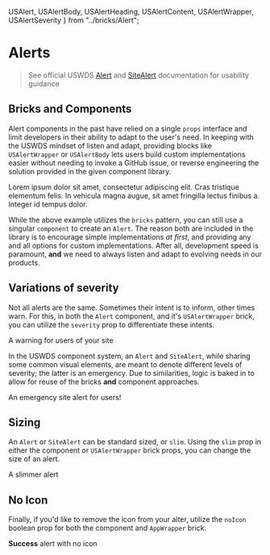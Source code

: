   USAlert,
  USAlertBody,
  USAlertHeading,
  USAlertContent,
  USAlertWrapper,
  USAlertSeverity
} from "../bricks/Alert";

<Meta title="Alert" component={USAlert} />

# Alerts

> See official USWDS [Alert](https://designsystem.digital.gov/components/alert/) and [SiteAlert](https://designsystem.digital.gov/components/site-alert/) documentation for usability guidance

## Bricks and Components

Alert components in the past have relied on a single `props` interface and limit developers in their ability to adapt to the user's need. In keeping with the USWDS mindset of listen and adapt, providing blocks like `USAlertWrapper` or `USAlertBody` lets users build custom implementations easier without needing to invoke a GitHub issue, or reverse engineering the solution provided in the given component library.

<Canvas>
  <Story name="Bricks">
    <USAlertWrapper severity={USAlertSeverity.INFO}>
      <USAlertBody>
        <USAlertHeading text="A sample alert heading" />
        <USAlertContent>
          Lorem ipsum dolor sit amet, consectetur adipiscing elit. Cras
          tristique elementum felis. In vehicula magna augue, sit amet fringilla
          lectus finibus a. Integer id tempus dolor.
        </USAlertContent>
      </USAlertBody>
    </USAlertWrapper>
  </Story>
</Canvas>

While the above example utilizes the `bricks` pattern, you can still use a singular `component` to create an `Alert`. The reason both are included in the library is to encourage simple implementations _at first_, and providing any and all options for custom implementations. After all, development speed is paramount, **and** we need to always listen and adapt to evolving needs in our products.

<Canvas>
  <Story name="Component">
    <USAlert 
      heading="A sample alert heading" 
      content="Lorem ipsum dolor sit amet, consectetur adipiscing elit. Cras
        tristique elementum felis. In vehicula magna augue, sit amet fringilla
        lectus finibus a. Integer id tempus dolor." 
    />
  </Story>
</Canvas>

## Variations of severity

Not all alerts are the same. Sometimes their intent is to inform, other times warn. For this, in both the `Alert` component, and it's `USAlertWrapper` brick, you can utilize the `severity` prop to differentiate these intents.

<Canvas>
  <Story name="Severity (Standard)">
    <USAlertWrapper severity={USAlertSeverity.WARNING}>
      <USAlertBody>
        <USAlertContent>
          A warning for users of your site
        </USAlertContent>
      </USAlertBody>
    </USAlertWrapper>
    <USAlert 
      severity={USAlertSeverity.ERROR}
      content="An error notice for users of your site"
    />
    <USAlert 
      severity={USAlertSeverity.SUCCESS}
      content="You did it! A success message for users of your site"
    />
  </Story>
</Canvas>

In the USWDS component system, an `Alert` and `SiteAlert`, while sharing some common visual elements, are meant to denote different levels of severity; the latter is an emergency. Due to similarities, logic is baked in to allow for reuse of the bricks **and** component approaches.

<Canvas>
  <Story name="Severity (SiteAlert)">
    <USAlertWrapper site>
      <USAlertBody>
        <USAlertContent>
          An emergency site alert for users!
        </USAlertContent>
      </USAlertBody>
    </USAlertWrapper>
    <USAlert 
      site
      content="An emergency site alert for users!"
    />
  </Story>
</Canvas>

## Sizing

An `Alert` or `SiteAlert` can be standard sized, or `slim`. Using the `slim` prop in either the component or `USAlertWrapper` brick props, you can change the size of an alert.

<Canvas>
  <Story name="Slim">
    <USAlertWrapper slim>
      <USAlertBody>
        <USAlertContent>
          A slimmer alert
        </USAlertContent>
      </USAlertBody>
    </USAlertWrapper>
    <USAlert 
      slim
      content="A slimmer alert"
    />
  </Story>
</Canvas>

## No Icon

Finally, if you'd like to remove the icon from your alter, utilize the `noIcon` boolean prop for both the component and `AppWrapper` brick.

<Canvas>
  <Story name="No Icon">
    <USAlertWrapper noIcon severity={USAlertSeverity.SUCCESS}>
      <USAlertBody>
        <USAlertContent>
          <b>Success</b> alert with no icon
        </USAlertContent>
      </USAlertBody>
    </USAlertWrapper>
    <USAlert 
      noIcon
      site
      content="Site emergency with no icon!"
    />
  </Story>
</Canvas>
